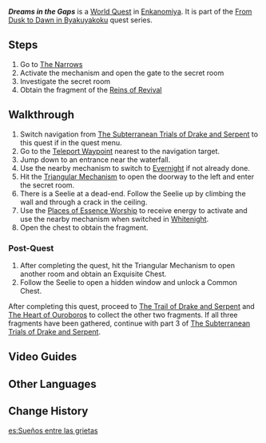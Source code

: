 {{Quest Infobox
|id            = 72192
|image         = World Quest Dreams in the Gaps.png
|type          = World
|region        = Inazuma
|area          = Enkanomiya
|subarea       = The Narrows
|chapter       = From Dusk to Dawn in Byakuyakoku
|startLocation = [[The Narrows]], [[Enkanomiya]], [[Inazuma]]
|parent        = The Subterranean Trials of Drake and Serpent
|concurrent    = The Trail of Drake and Serpent
|concurrent2   = The Heart of Ouroboros
|characters    = Traveler
}}
'''''Dreams in the Gaps''''' is a [[World Quest]] in [[Enkanomiya]]. It is part of the [[From Dusk to Dawn in Byakuyakoku]] quest series.

==Steps==
{{Quest Description|You decide to head to The Narrows of Ouroboros to search for the fragment of the Reins of Revival.}}
# Go to [[The Narrows]]
# Activate the mechanism and open the gate to the secret room
# Investigate the secret room
# Obtain the fragment of the [[Reins of Revival Fragment (The Narrows)|Reins of Revival]]

==Walkthrough==
# Switch navigation from [[The Subterranean Trials of Drake and Serpent]] to this quest if in the quest menu.
# Go to the [[Teleport Waypoint]] nearest to the navigation target.
# Jump down to an entrance near the waterfall.
# Use the nearby mechanism to switch to [[Evernight]] if not already done.
# Hit the [[Triangular Mechanism]] to open the doorway to the left and enter the secret room.
# There is a Seelie at a dead-end. Follow the Seelie up by climbing the wall and through a crack in the ceiling.
# Use the [[Places of Essence Worship]] to receive energy to activate and use the nearby mechanism when switched in [[Whitenight]].
# Open the chest to obtain the fragment.

===Post-Quest===
# After completing the quest, hit the Triangular Mechanism to open another room and obtain an Exquisite Chest.
# Follow the Seelie to open a hidden window and unlock a Common Chest.

After completing this quest, proceed to [[The Trail of Drake and Serpent]] and [[The Heart of Ouroboros]] to collect the other two fragments. If all three fragments have been gathered, continue with part 3 of [[The Subterranean Trials of Drake and Serpent]].

==Video Guides==
{{EVT
|video1   = https://youtu.be/umu6WIDh024?t=1013
|caption1 = Dreams in the Gaps Guide
}}

==Other Languages==
{{Other Languages
|en      = Dreams in the Gaps
|zhs     = 缝隙间的梦
|zhs_rm  = Fèngxì Jiān de Mèng
|zht     = 縫隙間的夢
|zht_rm  = Fèngxì Jiān de Mèng
|zh_tl   = Dreams in the Gap
|ja      = 隙間の夢
|ja_rm   = Sukima no Yume
|ja_tl   = Dream of the Gaps
|ko      = 틈새의 꿈
|ko_rm   = Teumsae-ui Kkum
|ko_tl   = Dream in the Gap
|es      = Sueños entre las grietas
|es_tl   = Dreams Among the Cracks
|fr      = Rêves parmi les failles
|fr_tl   = Dreams Among the {{w|Fault (geology)|Faults}}
|ru      = Сновидения в Улочках
|ru_tl   = Dreams in the Side-Streets
|th      = ความฝันในรอยแยก
|th_rm   = 
|th_tl   = 
|vi      = Giấc Mộng Của Kẽ Hở
|vi_tl   = 
|de      = Träume in den Spalten
|de_tl   = Dreams in the Gaps
|id      = Mimpi di Antara Celah
|id_tl   = Dreams Between the Gaps
|pt      = Sonhos Entre as Fissuras
|pt_tl   = 
|tr      = Boşluklar Arasındaki Rüyalar
|tr_tl   = 
|it      = Sogni frammentari
|it_tl   = 
}}

==Change History==
{{Change History|2.4}}
[[es:Sueños entre las grietas]]